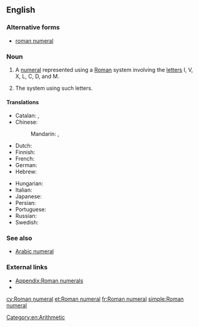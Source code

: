 ==English==

===Alternative forms===
* [[roman numeral]] {{qualifier|US}}

===Noun===
{{en-noun|sg=[[Roman]] [[numeral]]}}

# A [[numeral]] represented using a [[Roman]] system involving the [[letter]]s I, V, X, L, C, D, and M.
# {{context|in the [[Roman numerals|plural]]}} The system using such letters.

====Translations====
{{trans-top|a numeral represented by letters}}
* Catalan: {{t|ca|xifra romana|f}}, {{t|ca|número romano|m}}
* Chinese:
*: Mandarin: {{t|zh|羅馬數字|sc=Hani}}, {{t|zh|罗马数字|tr=Luómǎ shùzì|sc=Hani}}
* Dutch: {{t|nl|Romeins cijfer|n}}
* Finnish: {{t+|fi|roomalainen}} {{t+|fi|numero}}
* French: {{t+|fr|chiffre romain|m}}
* German: {{t|de|römische Ziffer|f}}
* Hebrew: {{t|he|ספרה רומית|f|tr=sifra romit}}
{{trans-mid}}
* Hungarian: {{t|hu|római szám}}
* Italian: {{t|it|numero romano|m}}
* Japanese: {{t|ja|ローマ数字|tr=Rōma-sūji}}
* Persian: {{t|fa|اعداد رومي|xs=Persian}}
* Portuguese: {{t|pt|número romano|m}}
* Russian: {{t|ru|римская цифра|f|tr=rímskaja cífra|sc=Cyrl}}
* Swedish: {{t|sv|romersk siffra|c}}
{{trans-bottom}}

===See also===
* [[Arabic numeral]]

===External links===
* [[Appendix:Roman numerals]]
* {{pedia|Roman numerals}}

[[Category:Roman numerals| ]]
[[Category:en:Arithmetic]]

[[cy:Roman numeral]]
[[et:Roman numeral]]
[[fr:Roman numeral]]
[[simple:Roman numeral]]